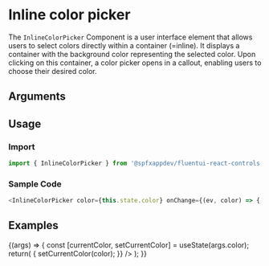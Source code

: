 
<Meta title="Components/Inline color picker" component={InlineColorPicker} />

# Inline color picker

The `InlineColorPicker` Component is a user interface element that allows users to select colors directly within a container (=inline). 
It displays a container with the background color representing the selected color. Upon clicking on this container, a color picker opens in a callout, enabling users to choose their desired color.

## Arguments

<ArgTypes of={InlineColorPicker} />

## Usage

### Import

```typescript
import { InlineColorPicker } from '@spfxappdev/fluentui-react-controls';
```

### Sample Code

```typescript
<InlineColorPicker color={this.state.color} onChange={(ev, color) => { this.setState({ color: color }) }} />
```

## Examples

<Canvas>
  <Story args={{ color: "#000000", label: "Select a color" }} name="Basic">
  {(args) => {
      const [currentColor, setCurrentColor] = useState(args.color);    
      return(
      <InlineColorPicker {...args} color={currentColor} onChange={(ev, color) => { setCurrentColor(color); }} />
    );
  }}
  </Story>
</Canvas>

